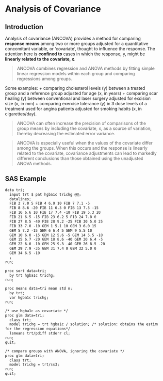 # Analysis of Covariance

## Introduction

Analysis of covariance (ANCOVA) provides a method for comparing **response means** among two or more groups adjusted for a quantitative concomitant variable, or 'covariate', thought to influence the response. The attention here is **confined to** cases in which the response, y, might be **linearly related to the covariate, x**. 

> ANCOVA combines regression and ANOVA methods by fitting simple linear regression models within each group and comparing regressions among groups.

Some examples:
+ comparing cholesterol levels (y) between a treated group and a reference group adjusted for age (x, in years)
+ comparing scar healing (y) between conventional and laser surgery adjusted for excision size (x, in mm)
+ comparing exercise tolerance (y) in 3 dose levels of a treatment used for angina patients adjusted for smoking habits (x, in cigarettes/day).

> ANCOVA can often increase the precision of comparisons of the group means by including the covariate, x, as a source of variation, thereby decreasing the estimated error variance.

> ANCOVA is especially useful when the values of the covariate differ among the groups. When this occurs and the response is linearly related to the covariate, covariance adjustments can lead to markedly different conclusions than those obtained using the unadjusted ANOVA methods.


## SAS Example
```markdown
data tri;
  input trt $ pat hgba1c trichg @@;
  datalines;
  FIB 2 7.0 5 FIB 4 6.0 10 FIB 7 7.1 -5
  FIB 8 8.6 -20 FIB 11 6.3 0 FIB 13 7.5 -15
  FIB 16 6.6 10 FIB 17 7.4 -10 FIB 19 5.3 20
  FIB 21 6.5 -15 FIB 23 6.2 5 FIB 24 7.8 0
  FIB 27 8.5 -40 FIB 28 9.2 -25 FIB 30 5.0 25
  FIB 33 7.0 -10 GEM 1 5.1 10 GEM 3 6.0 15
  GEM 5 7.2 -15 GEM 6 6.4 5 GEM 9 5.5 10
  GEM 10 6.0 -15 GEM 12 5.6 -5 GEM 14 5.5 -10
  GEM 15 6.7 -20 GEM 18 8.6 -40 GEM 20 6.4 -5
  GEM 22 6.0 -10 GEM 25 9.3 -40 GEM 26 8.5 -20
  GEM 29 7.9 -35 GEM 31 7.4 0 GEM 32 5.0 0
  GEM 34 6.5 -10
  ;
run;

proc sort data=tri;
  by trt hgba1c trichg;
run;

proc means data=tri mean std n;
  by trt;
  var hgba1c trichg;
run;

/* use hgba1c as covariate */
proc glm data=tri;
  class trt;
  model trichg = trt hgba1c / solution; /* solution: obtains the estimates
for the regression equations*/
  lsmeans trt/pdiff stderr cl;
run;
quit;

/* compare groups with ANOVA, ignoring the covariate */
proc glm data=tri;
  class trt;
  model trichg = trt/ss3;
run;
quit;

```